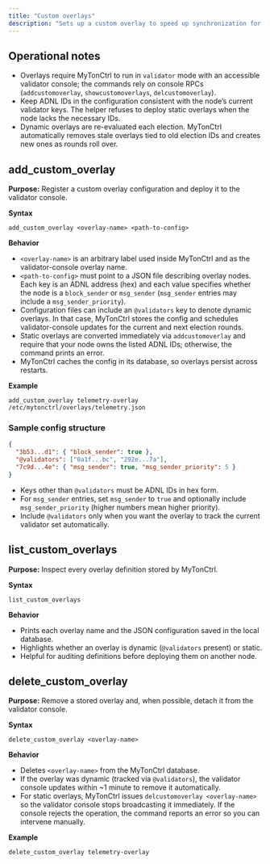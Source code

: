 ```yaml
---
title: "Custom overlays"
description: "Sets up a custom overlay to speed up synchronization for a group of nodes."
---
```


## Operational notes

- Overlays require MyTonCtrl to run in `validator` mode with an accessible validator console; the commands rely on console RPCs (`addcustomoverlay`, `showcustomoverlays`, `delcustomoverlay`).
- Keep ADNL IDs in the configuration consistent with the node’s current validator keys. The helper refuses to deploy static overlays when the node lacks the necessary IDs.
- Dynamic overlays are re-evaluated each election. MyTonCtrl automatically removes stale overlays tied to old election IDs and creates new ones as rounds roll over.

## add\_custom\_overlay

**Purpose:** Register a custom overlay configuration and deploy it to the validator console.

**Syntax**

```mytonctrl
add_custom_overlay <overlay-name> <path-to-config>
```

**Behavior**

- `<overlay-name>` is an arbitrary label used inside MyTonCtrl and as the validator-console overlay name.
- `<path-to-config>` must point to a JSON file describing overlay nodes. Each key is an ADNL address (hex) and each value specifies whether the node is a `block_sender` or `msg_sender` (`msg_sender` entries may include a `msg_sender_priority`).
- Configuration files can include an `@validators` key to denote dynamic overlays. In that case, MyTonCtrl stores the config and schedules validator-console updates for the current and next election rounds.
- Static overlays are converted immediately via `addcustomoverlay` and require that your node owns the listed ADNL IDs; otherwise, the command prints an error.
- MyTonCtrl caches the config in its database, so overlays persist across restarts.

**Example**

```mytonctrl
add_custom_overlay telemetry-overlay /etc/mytonctrl/overlays/telemetry.json
```

### Sample config structure

```json
{
  "3b53...d1": { "block_sender": true },
  "@validators": ["0a1f...bc", "292e...7a"],
  "7c9d...4e": { "msg_sender": true, "msg_sender_priority": 5 }
}
```

- Keys other than `@validators` must be ADNL IDs in hex form.
- For `msg_sender` entries, set `msg_sender` to `true` and optionally include `msg_sender_priority` (higher numbers mean higher priority).
- Include `@validators` only when you want the overlay to track the current validator set automatically.

## list\_custom\_overlays

**Purpose:** Inspect every overlay definition stored by MyTonCtrl.

**Syntax**

```mytonctrl
list_custom_overlays
```

**Behavior**

- Prints each overlay name and the JSON configuration saved in the local database.
- Highlights whether an overlay is dynamic (`@validators` present) or static.
- Helpful for auditing definitions before deploying them on another node.

## delete\_custom\_overlay

**Purpose:** Remove a stored overlay and, when possible, detach it from the validator console.

**Syntax**

```mytonctrl
delete_custom_overlay <overlay-name>
```

**Behavior**

- Deletes `<overlay-name>` from the MyTonCtrl database.
- If the overlay was dynamic (tracked via `@validators`), the validator console updates within \~1 minute to remove it automatically.
- For static overlays, MyTonCtrl issues `delcustomoverlay <overlay-name>` so the validator console stops broadcasting it immediately. If the console rejects the operation, the command reports an error so you can intervene manually.

**Example**

```mytonctrl
delete_custom_overlay telemetry-overlay
```
